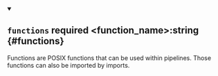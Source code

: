 
<details className="config-field" data-expandable="false" open>
<summary>

## `functions` <span className="config-field-required" data-required="false">required</span> <span className="config-field-type">&lt;function_name&gt;:string</span> <span className="config-field-default"></span> <span className="config-field-enum"></span> {#functions}

Functions are POSIX functions that can be used within pipelines. Those functions can also be imported by imports.

</summary>



</details>
